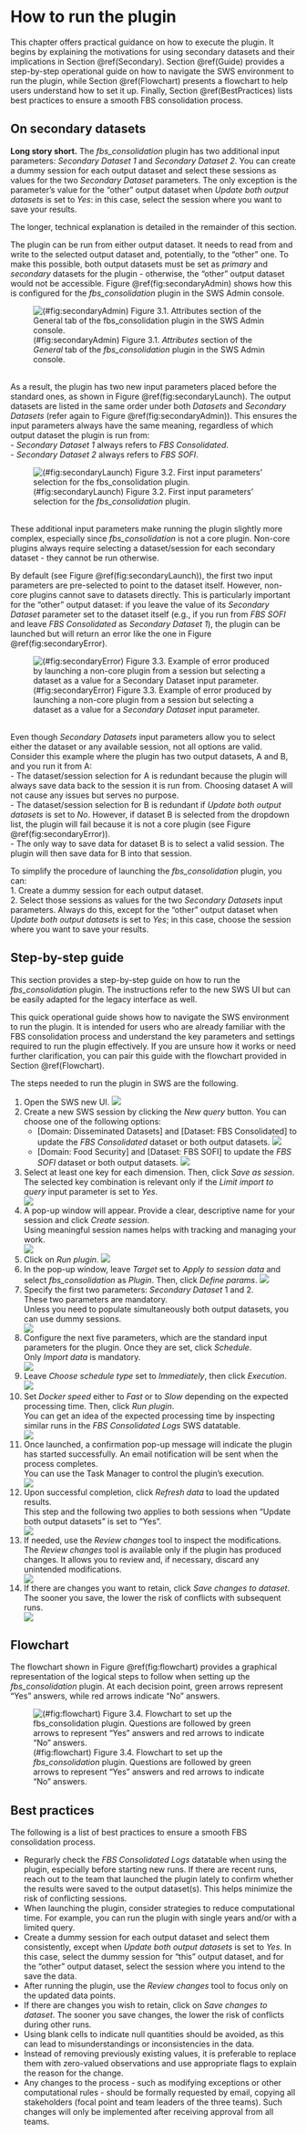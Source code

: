 
# How to run the plugin {#RunPlugin}

This chapter offers practical guidance on how to execute the plugin. It begins by explaining the motivations for using secondary datasets and their implications in Section \@ref(Secondary). Section \@ref(Guide) provides a step-by-step operational guide on how to navigate the SWS environment to run the plugin, while Section \@ref(Flowchart) presents a flowchart to help users understand how to set it up. Finally, Section \@ref(BestPractices) lists best practices to ensure a smooth FBS consolidation process.



## On secondary datasets {#Secondary}

**Long story short.** The *fbs_consolidation* plugin has two additional input parameters: *Secondary Dataset 1* and *Secondary Dataset 2*. You can create a dummy session for each output dataset and select these sessions as values for the two *Secondary Dataset* parameters. The only exception is the parameter's value for the "other" output dataset when *Update both output datasets* is set to *Yes*: in this case, select the session where you want to save your results. 

The longer, technical explanation is detailed in the remainder of this section.

The plugin can be run from either output dataset. It needs to read from and write to the selected output dataset and, potentially, to the "other" one. To make this possible, both output datasets must be set as *primary* and *secondary* datasets for the plugin - otherwise, the "other" output dataset would not be accessible. Figure \@ref(fig:secondaryAdmin) shows how this is configured for the *fbs_consolidation* plugin in the SWS Admin console.

![(\#fig:secondaryAdmin) Figure 3.1. *Attributes* section of the *General* tab of the *fbs_consolidation* plugin in the SWS Admin console.](./images/fbs_secondary_admin.png)

\
As a result, the plugin has two new input parameters placed before the standard ones, as shown in Figure \@ref(fig:secondaryLaunch). The output datasets are listed in the same order under both *Datasets* and *Secondary Datasets* (refer again to Figure \@ref(fig:secondaryAdmin)). This ensures the input parameters always have the same meaning, regardless of which output dataset the plugin is run from:\
- *Secondary Dataset 1* always refers to *FBS Consolidated*.\
- *Secondary Dataset 2* always refers to *FBS SOFI*. 

![(\#fig:secondaryLaunch) Figure 3.2. First input parameters' selection for the *fbs_consolidation* plugin.](./images/fbs_secondary_launch.png)

\
These additional input parameters make running the plugin slightly more complex, especially since *fbs_consolidation* is not a core plugin. Non-core plugins always require selecting a dataset/session for each secondary dataset - they cannot be run otherwise.

By default (see Figure \@ref(fig:secondaryLaunch)), the first two input parameters are pre-selected to point to the dataset itself. However, non-core plugins cannot save to datasets directly. This is particularly important for the "other" output dataset: if you leave the value of its *Secondary Dataset* parameter set to the dataset itself (e.g., if you run from *FBS SOFI* and leave *FBS Consolidated* as *Secondary Dataset 1*), the plugin can be launched but will return an error like the one in Figure \@ref(fig:secondaryError).

![(\#fig:secondaryError) Figure 3.3. Example of error produced by launching a non-core plugin from a session but selecting a dataset as a value for a *Secondary Dataset* input parameter.](./images/fbs_secondary_error.png)

\
Even though *Secondary Datasets* input parameters allow you to select either the dataset or any available session, not all options are valid. Consider this example where the plugin has two output datasets, A and B, and you run it from A:\
- The dataset/session selection for A is redundant because the plugin will always save data back to the session it is run from. Choosing dataset A will not cause any issues but serves no purpose.\
- The dataset/session selection for B is redundant if *Update both output datasets* is set to *No*. However, if dataset B is selected from the dropdown list, the plugin will fail because it is not a core plugin (see Figure \@ref(fig:secondaryError)).\
- The only way to save data for dataset B is to select a valid session. The plugin will then save data for B into that session.\

To simplify the procedure of launching the *fbs_consolidation* plugin, you can:\
1. Create a dummy session for each output dataset.\
2. Select those sessions as values for the two *Secondary Datasets* input parameters. Always do this, except for the "other" output dataset when *Update both output datasets* is set to *Yes*; in this case, choose the session where you want to save your results. 



## Step-by-step guide {#Guide}

This section provides a step-by-step guide on how to run the *fbs_consolidation* plugin. The instructions refer to the new SWS UI but can be easily adapted for the legacy interface as well.

This quick operational guide shows how to navigate the SWS environment to run the plugin. It is intended for users who are already familiar with the FBS consolidation process and understand the key parameters and settings required to run the plugin effectively. If you are unsure how it works or need further clarification, you can pair this guide with the flowchart provided in Section \@ref(Flowchart).

The steps needed to run the plugin in SWS are the following.

1. Open the SWS new UI.
![](./images/fbs_guide1.png)
1. Create a new SWS session by clicking the *New query* button. You can choose one of the following options:
    - [Domain: Disseminated Datasets] and [Dataset: FBS Consolidated] to update the *FBS Consolidated* dataset or both output datasets.
    ![](./images/fbs_guide2.png)
    - [Domain: Food Security] and [Dataset: FBS SOFI] to update the *FBS SOFI* dataset or both output datasets.
    ![](./images/fbs_guide2bis.png)
1. Select at least one key for each dimension. Then, click *Save as session*.
<div class="note">
The selected key combination is relevant only if the *Limit import to query* input parameter is set to *Yes*.</div>
![](./images/fbs_guide3.png)
1. A pop-up window will appear. Provide a clear, descriptive name for your session and click *Create session*. 
<div class="tip">
Using meaningful session names helps with tracking and managing your work.</div>
![](./images/fbs_guide4.png)
1. Click on *Run plugin*.
![](./images/fbs_guide5.png)
1. In the pop-up window, leave *Target* set to *Apply to session data* and select *fbs_consolidation* as *Plugin*. Then, click *Define params*.
![](./images/fbs_guide6.png)
1. Specify the first two parameters: *Secondary Dataset* 1 and 2.
<div class="note">
These two parameters are mandatory.</div>
<div class="tip">
Unless you need to populate simultaneously both output datasets, you can use dummy sessions.</div>
![](./images/fbs_guide7.png)
1. Configure the next five parameters, which are the standard input parameters for the plugin. Once they are set, click *Schedule*. 
<div class="note">
Only *Import data* is mandatory.</div>
![](./images/fbs_guide8.png)
1. Leave *Choose schedule type* set to *Immediately*, then click *Execution*. 
![](./images/fbs_guide9.png)
1. Set *Docker speed* either to *Fast* or to *Slow* depending on the expected processing time. Then, click *Run plugin*.
<div class="tip">
You can get an idea of the expected processing time by inspecting similar runs in the *FBS Consolidated Logs* SWS datatable.</div>
![](./images/fbs_guide10.png)
1. Once launched, a confirmation pop-up message will indicate the plugin has started successfully. An email notification will be sent when the process completes.
<div class="tip">
You can use the Task Manager to control the plugin's execution.</div>
![](./images/fbs_guide11.png)
1. Upon successful completion, click *Refresh data* to load the updated results.
<div class="note">
This step and the following two applies to both sessions when "Update both output datasets" is set to "Yes".</div>
![](./images/fbs_guide12.png)
1. If needed, use the *Review changes* tool to inspect the modifications. 
<div class="note">
The *Review changes* tool is available only if the plugin has produced changes. It allows you to review and, if necessary, discard any unintended modifications.</div>
![](./images/fbs_guide13.png)
1. If there are changes you want to retain, click *Save changes to dataset*. 
<div class="tip">
The sooner you save, the lower the risk of conflicts with subsequent runs.</div>
![](./images/fbs_guide14.png)



## Flowchart {#Flowchart}

The flowchart shown in Figure \@ref(fig:flowchart) provides a graphical representation of the logical steps to follow when setting up the *fbs_consolidation* plugin. At each decision point, green arrows represent "Yes" answers, while red arrows indicate "No" answers.

![(\#fig:flowchart) Figure 3.4. Flowchart to set up the *fbs_consolidation* plugin. Questions are followed by green arrows to represent "Yes" answers and red arrows to indicate "No" answers.](./images/fbs_flowchart.png)



## Best practices {#BestPractices}

The following is a list of best practices to ensure a smooth FBS consolidation process.

- Regurarly check the *FBS Consolidated Logs* datatable when using the plugin, especially before starting new runs. If there are recent runs, reach out to the team that launched the plugin lately to confirm whether the results were saved to the output dataset(s). This helps minimize the risk of conflicting sessions.
- When launching the plugin, consider strategies to reduce computational time. For example, you can run the plugin with single years and/or with a limited query.
- Create a dummy session for each output dataset and select them consistently, except when *Update both output datasets* is set to *Yes*. In this case, select the dummy session for "this" output dataset, and for the "other" output dataset, select the session where you intend to the save the data.
- After running the plugin, use the *Review changes* tool to focus only on the updated data points.
- If there are changes you wish to retain, click on *Save changes to dataset*. The sooner you save changes, the lower the risk of conflicts during other runs. 
- Using blank cells to indicate null quantities should be avoided, as this can lead to misunderstandings or inconsistencies in the data.
- Instead of removing previously existing values, it is preferable to replace them with zero-valued observations and use appropriate flags to explain the reason for the change.
- Any changes to the process - such as modifying exceptions or other computational rules - should be formally requested by email, copying all stakeholders (focal point and team leaders of the three teams). Such changes will only be implemented after receiving approval from all teams.








